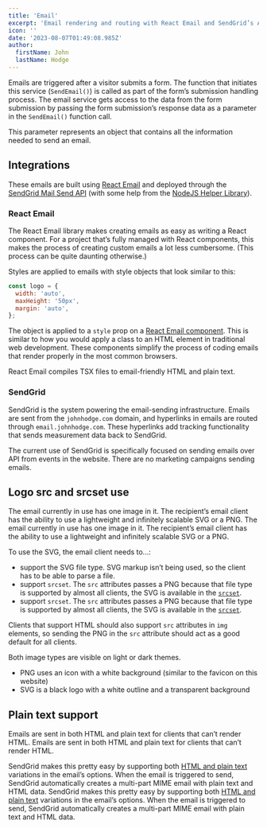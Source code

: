 ```yaml
---
title: 'Email'
excerpt: 'Email rendering and routing with React Email and SendGrid’s API.'
icon: ''
date: '2023-08-07T01:49:08.985Z'
author:
  firstName: John
  lastName: Hodge
---
```



Emails are triggered after a visitor submits a form. The function that initiates this service (`SendEmail()`) is called as part of the form’s submission handling process. The email service gets access to the data from the form submission by passing the form submission’s response data as a parameter in the `SendEmail()` function call.

This parameter represents an object that contains all the information needed to send an email.

## Integrations

These emails are built using [React Email](https://react.email/) and deployed through the [SendGrid Mail Send API](https://docs.sendgrid.com/api-reference/mail-send/mail-send) (with some help from the [NodeJS Helper Library](https://github.com/sendgrid/sendgrid-nodejs)).

### React Email

The React Email library makes creating emails as easy as writing a React component. For a project that’s fully managed with React components, this makes the process of creating custom emails a lot less cumbersome. (This process can be quite daunting otherwise.)

Styles are applied to emails with style objects that look similar to this:

```javascript
const logo = {
  width: 'auto',
  maxHeight: '50px',
  margin: 'auto',
};
```

<GlobalCallout
  message='While using [Tailwind is supported by React Email](https://react.email/docs/components/tailwind) and is used throughout the rest of this project, that system supports styling concepts that are not supported in some email clients. Using Tailwind is of interest, but more research is needed.'
  type='alert'
/>

The object is applied to a `style` prop on a [React Email component](https://react.email/docs/components). This is similar to how you would apply a class to an HTML element in traditional web development. These components simplify the process of coding emails that render properly in the most common browsers.

React Email compiles TSX files to email-friendly HTML and plain text.

### SendGrid

SendGrid is the system powering the email-sending infrastructure. Emails are sent from the `johnhodge.com` domain, and hyperlinks in emails are routed through `email.johnhodge.com`. These hyperlinks add tracking functionality that sends measurement data back to SendGrid.

The current use of SendGrid is specifically focused on sending emails over API from events in the website. There are no marketing campaigns sending emails.

## Logo src and srcset use

The email currently in use has one image in it. The recipient’s email client has the ability to use a lightweight and infinitely scalable SVG or a PNG.
The email currently in use has one image in it. The recipient’s email client has the ability to use a lightweight and infinitely scalable SVG or a PNG.

To use the SVG, the email client needs to...:

- support the SVG file type. SVG markup isn’t being used, so the client has to be able to parse a file.
- support `srcset`. The `src` attributes passes a PNG because that file type is supported by almost all clients, the SVG is available in the [`srcset`](https://developer.mozilla.org/en-US/docs/Web/API/HTMLImageElement/srcset).
- support `srcset`. The `src` attributes passes a PNG because that file type is supported by almost all clients, the SVG is available in the [`srcset`](https://developer.mozilla.org/en-US/docs/Web/API/HTMLImageElement/srcset).

Clients that support HTML should also support `src` attributes in `img` elements, so sending the PNG in the `src` attribute should act as a good default for all clients.

<GlobalCallout
  message='SVG is only supported in [about 60% of email clients](https://css-tricks.com/a-guide-on-svg-support-in-email/), and it’s unsupported by some major clients, like Gmail (in web browsers and the iOS app).'
  type='note'
/>

Both image types are visible on light or dark themes.

- PNG uses an icon with a white background (similar to the favicon on this website)
- SVG is a black logo with a white outline and a transparent background

## Plain text support

Emails are sent in both HTML and plain text for clients that can’t render HTML.
Emails are sent in both HTML and plain text for clients that can’t render HTML.

SendGrid makes this pretty easy by supporting both [HTML and plain text](https://github.com/sendgrid/sendgrid-nodejs/tree/main/packages/mail#quick-start-hello-email) variations in the email’s options. When the email is triggered to send, SendGrid automatically creates a multi-part MIME email with plain text and HTML data.
SendGrid makes this pretty easy by supporting both [HTML and plain text](https://github.com/sendgrid/sendgrid-nodejs/tree/main/packages/mail#quick-start-hello-email) variations in the email’s options. When the email is triggered to send, SendGrid automatically creates a multi-part MIME email with plain text and HTML data.
